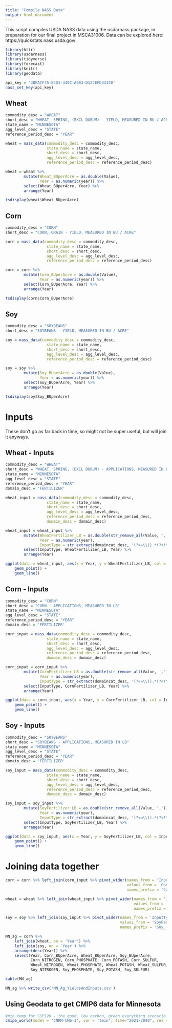 ```yaml
---
title: "Compile NASS Data"
output: html_document
---
```


This script compiles USDA NASS data using the usdarnass package, in preparation for our final project in MSCA31006. Data can be explored here: https://quickstats.nass.usda.gov/

```r
library(httr)
library(usdarnass)
library(tidyverse)
library(forecast)
library(knitr)
library(geodata)

api_key = '38FACF75-84D1-340C-A983-D12CEFD333C0'
nass_set_key(api_key)
```

## Wheat

```r
commodity_desc = "WHEAT"
short_desc = "WHEAT, SPRING, (EXCL DURUM) - YIELD, MEASURED IN BU / ACRE"
state_name = "MINNESOTA"
agg_level_desc = "STATE"
reference_period_desc = "YEAR"

wheat = nass_data(commodity_desc = commodity_desc,
                  state_name = state_name,
                  short_desc = short_desc,
                  agg_level_desc = agg_level_desc,
                  reference_period_desc = reference_period_desc)

wheat = wheat %>% 
        mutate(Wheat_BUperAcre = as.double(Value),
               Year = as.numeric(year)) %>% 
        select(Wheat_BUperAcre, Year) %>% 
        arrange(Year)

tsdisplay(wheat$Wheat_BUperAcre)
```

## Corn

```r
commodity_desc = "CORN"
short_desc = "CORN, GRAIN - YIELD, MEASURED IN BU / ACRE"

corn = nass_data(commodity_desc = commodity_desc,
                  state_name = state_name,
                  short_desc = short_desc,
                  agg_level_desc = agg_level_desc,
                  reference_period_desc = reference_period_desc)

corn = corn %>% 
        mutate(Corn_BUperAcre = as.double(Value),
               Year = as.numeric(year)) %>% 
        select(Corn_BUperAcre, Year) %>% 
        arrange(Year)

tsdisplay(corn$Corn_BUperAcre)
```

## Soy

```r
commodity_desc = "SOYBEANS"
short_desc = "SOYBEANS - YIELD, MEASURED IN BU / ACRE"

soy = nass_data(commodity_desc = commodity_desc,
                  state_name = state_name,
                  short_desc = short_desc,
                  agg_level_desc = agg_level_desc,
                  reference_period_desc = reference_period_desc)

soy = soy %>% 
        mutate(Soy_BUperAcre = as.double(Value),
               Year = as.numeric(year)) %>% 
        select(Soy_BUperAcre, Year) %>% 
        arrange(Year)

tsdisplay(soy$Soy_BUperAcre)
```

# Inputs

These don't go as far back in time, so might not be super useful, but will join it anyways. 

## Wheat - Inputs

```r
commodity_desc = "WHEAT"
short_desc = "WHEAT, SPRING, (EXCL DURUM) - APPLICATIONS, MEASURED IN LB"
state_name = "MINNESOTA"
agg_level_desc = "STATE"
reference_period_desc = "YEAR"
domain_desc = 'FERTILIZER'

wheat_input = nass_data(commodity_desc = commodity_desc,
                  state_name = state_name,
                  short_desc = short_desc,
                  agg_level_desc = agg_level_desc,
                  reference_period_desc = reference_period_desc,
                  domain_desc = domain_desc)

wheat_input = wheat_input %>% 
        mutate(WheatFertilizer_LB = as.double(str_remove_all(Value, ',')),
               Year = as.numeric(year),
               InputType = str_extract(domaincat_desc, '(?<=\\().*(?<!\\))')) %>% 
        select(InputType, WheatFertilizer_LB, Year) %>% 
        arrange(Year)

ggplot(data = wheat_input, aes(x = Year, y = WheatFertilizer_LB, col = InputType)) +
    geom_point() + 
    geom_line()
```

## Corn - Inputs

```r
commodity_desc = "CORN"
short_desc = "CORN - APPLICATIONS, MEASURED IN LB"
state_name = "MINNESOTA"
agg_level_desc = "STATE"
reference_period_desc = "YEAR"
domain_desc = 'FERTILIZER'

corn_input = nass_data(commodity_desc = commodity_desc,
                  state_name = state_name,
                  short_desc = short_desc,
                  agg_level_desc = agg_level_desc,
                  reference_period_desc = reference_period_desc,
                  domain_desc = domain_desc)

corn_input = corn_input %>% 
        mutate(CornFertilizer_LB = as.double(str_remove_all(Value, ',')),
               Year = as.numeric(year),
               InputType = str_extract(domaincat_desc, '(?<=\\().*(?<!\\))')) %>% 
        select(InputType, CornFertilizer_LB, Year) %>% 
        arrange(Year)

ggplot(data = corn_input, aes(x = Year, y = CornFertilizer_LB, col = InputType)) +
    geom_point() + 
    geom_line()
```
## Soy - Inputs

```r
commodity_desc = "SOYBEANS"
short_desc = "SOYBEANS - APPLICATIONS, MEASURED IN LB"
state_name = "MINNESOTA"
agg_level_desc = "STATE"
reference_period_desc = "YEAR"
domain_desc = 'FERTILIZER'

soy_input = nass_data(commodity_desc = commodity_desc,
                  state_name = state_name,
                  short_desc = short_desc,
                  agg_level_desc = agg_level_desc,
                  reference_period_desc = reference_period_desc,
                  domain_desc = domain_desc)

soy_input = soy_input %>% 
        mutate(SoyFertilizer_LB = as.double(str_remove_all(Value, ',')),
               Year = as.numeric(year),
               InputType = str_extract(domaincat_desc, '(?<=\\().*(?<!\\))')) %>% 
        select(InputType, SoyFertilizer_LB, Year) %>% 
        arrange(Year)

ggplot(data = soy_input, aes(x = Year, y = SoyFertilizer_LB, col = InputType)) +
    geom_point() + 
    geom_line()
```

# Joining data together

```r
corn = corn %>% left_join(corn_input %>% pivot_wider(names_from = 'InputType',
                                                     values_from = 'CornFertilizer_LB',
                                                     names_prefix = 'Corn_'), by = 'Year')

wheat = wheat %>% left_join(wheat_input %>% pivot_wider(names_from = 'InputType',
                                                        values_from = 'WheatFertilizer_LB',
                                                        names_prefix = 'Wheat_'), by = 'Year')

soy = soy %>% left_join(soy_input %>% pivot_wider(names_from = 'InputType',
                                                  values_from = 'SoyFertilizer_LB',
                                                  names_prefix = 'Soy_'), by = 'Year')
```

```r
MN_ag = corn %>% 
    left_join(wheat, on = 'Year') %>% 
    left_join(soy, on = 'Year') %>% 
    arrange(desc(Year)) %>% 
    select(Year, Corn_BUperAcre, Wheat_BUperAcre, Soy_BUperAcre,
           Corn_NITROGEN, Corn_PHOSPHATE, Corn_POTASH, Corn_SULFUR,
           Wheat_NITROGEN, Wheat_PHOSPHATE, Wheat_POTASH, Wheat_SULFUR,
           Soy_NITROGEN, Soy_PHOSPHATE, Soy_POTASH, Soy_SULFUR)
```
```r
kable(MN_ag)
```

```r
MN_ag %>% write_csv('MN_Ag_YieldsAndInputs.csv')
```

## Using Geodata to get CMIP6 data for Minnesota

```r
#min temp for SSP126 - the good, low carbon, green everything scenario
cmip6_world(model = 'CNRM-CM6-1', var = 'tmin', time="2021-2040", res = 2.5, ssp = '126', path='CMIP6_Geodata/')
```

